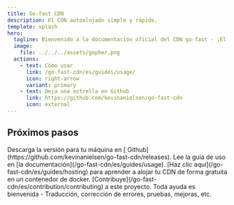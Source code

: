 ```yaml
---
title: Go-fast CDN
description: El CDN autoalojado simple y rápido.
template: splash
hero:
  tagline: Bienvenido a la documentación oficial del CDN go-fast - ¡El CDN autoalojado simple y rápido!
  image:
    file: ../../../assets/gopher.png
  actions:
    - text: Cómo usar
      link: /go-fast-cdn/es/guides/usage/
      icon: right-arrow
      variant: primary
    - text: Deja una estrella en Github
      link: https://github.com/kevinanielsen/go-fast-cdn
      icon: external
---
```



## Próximos pasos

<CardGrid stagger>
  <Card title="Descargar el CDN" icon="add-document">
    Descarga la versión para tu máquina en [
    Github](https://github.com/kevinanielsen/go-fast-cdn/releases).
  </Card>
  <Card title="Leer la documentación" icon="open-book">
    Lee la guía de uso en [la documentación](/go-fast-cdn/es/guides/usage).
  </Card>
  <Card title="Aloja tu propio CDN" icon="rocket">
    [Haz clic aquí](/go-fast-cdn/es/guides/hosting) para aprender a alojar tu CDN de forma gratuita en un contenedor de docker.
  </Card>
  <Card title="Contribuir" icon="pen">
    [Contribuye](/go-fast-cdn/es/contribution/contributing) a este proyecto. Toda ayuda es bienvenida - Traducción, corrección de errores, pruebas, mejoras, etc.
  </Card>
</CardGrid>
